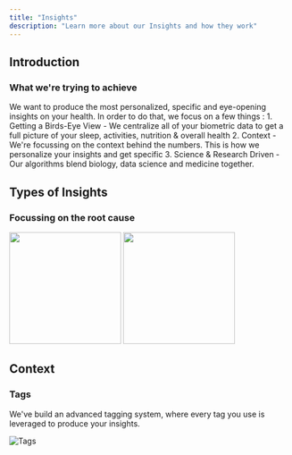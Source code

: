 ```yaml
---
title: "Insights"
description: "Learn more about our Insights and how they work"
---
```

## Introduction 
### What we're trying to achieve 
We want to produce the most personalized, specific and eye-opening insights on your health. In order to do that, we focus on a few things : 
    1. Getting a Birds-Eye View 
        - We centralize all of your biometric data to get a full picture of your sleep, activities, nutrition & overall health 
    2. Context 
        - We're focussing on the context behind the numbers. This is how we personalize your insights and get specific 
    3. Science & Research Driven 
        - Our algorithms blend biology, data science and medicine together. 

## Types of Insights 
### Focussing on the root cause
<img height="200" src="/images/Slide 16_9 - 2.png" />
<img height="200" src="/images/Slide 16_9 - 3.png" />

## Context 
### Tags 
We've build an advanced tagging system, where every tag you use is leveraged to produce your insights. 

![Tags](/images/tags.png)
